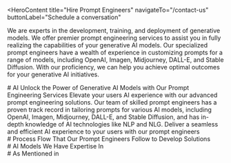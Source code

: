 <HeroContent
  title="Hire Prompt Engineers"
  navigateTo="/contact-us"
  buttonLabel="Schedule a conversation"
>
  We are experts in the development, training, and deployment of generative
  models. We offer premier prompt engineering services to assist you in fully
  realizing the capabilities of your generative AI models. Our specialized
  prompt engineers have a wealth of experience in customizing prompts for a
  range of models, including OpenAI, Imagen, Midjourney, DALL-E, and Stable
  Diffusion. With our proficiency, we can help you achieve optimal outcomes for
  your generative AI initiatives.
</HeroContent>

<ClientCompaniesComponent />

<CountUpAnimationContainer />

<div className="w-full flex flex-col items-center justify-center text-center">
  # AI Unlock the Power of Generative AI Models with Our Prompt Engineering
  Services Elevate your users AI experience with our advanced prompt engineering
  solutions. Our team of skilled prompt engineers has a proven track record in
  tailoring prompts for various AI models, including OpenAI, Imagen, Midjourney,
  DALL-E, and Stable Diffusion, and has in-depth knowledge of AI technologies
  like NLP and NLG. Deliver a seamless and efficient AI experience to your users
  with our prompt engineers
</div>

<section className="grid grid-cols-2 gap-10 w-full py-16">
  <section className="w-full col-span-1 cursor-pointer">
    <ServiceCard
      service={{
        id: 1,
        image: "/servicesPage/StrategyandConsulting2.svg",
        title: "Strategy and Consulting",
        description:
          "We offer strategic advisory and consulting services to assist our clients in making well-informed decisions about their artificial intelligence (AI) projects. Leveraging our deep expertise in cutting-edge AI technologies and our steadfast dedication to innovation, we empower our clients to thrive in the constantly changing landscape of AI.",
        urlPath: "",
      }}
    />
  </section>
  <section className="w-full col-span-1 cursor-pointer">
    <ServiceCard
      service={{
        id: 2,
        image: "/servicesPage/AnalysisService.svg",
        title: "Analysis Service",
        description:
          "Our team of seasoned prompt engineers collaborates closely with clients to determine the tasks and functions their generative AI models must carry out. We assess all facets of the project, encompassing the data sources, the target audience, and the intended outcomes. Performing a comprehensive task analysis guarantees that the resulting model prompts are customized to the client's unique requirements and optimized to achieve the desired results.",
        urlPath: "",
      }}
    />
  </section>
  <section className="w-full col-span-1 cursor-pointer">
    <ServiceCard
      service={{
        id: 3,
        image: "/servicesPage/DesignandTesting1.svg",
        title: "Design and Testing",
        description:
          "Prompt engineering is a crucial process that heavily relies on design and testing. Our skilled team demonstrates excellence in crafting customized prompt designs by leveraging cutting-edge natural language processing and natural language generation methods. We thoroughly evaluate the model's performance to guarantee it achieves the targeted objectives. Our design and testing offerings enable clients to receive top-notch prompt engineering services that are tailored to their unique requirements.",
        urlPath: "",
      }}
    />
  </section>
  <section className="w-full col-span-1 cursor-pointer">
    <ServiceCard
      service={{
        id: 4,
        image: "/servicesPage/IntegrationandOptimization11.svg",
        title: "Integration and Optimization",
        description:
          "The prompt engineering team at our company is highly skilled in combining and refining generative AI models. We collaborate closely with clients to develop customized solutions that cater to their specific needs and guarantee smooth operation. Our proficiency in integrating generative AI models with various systems and software, combined with our optimization services, enables our clients to optimize the value of their generative AI models and achieve exceptional outcomes.",
        urlPath: "",
      }}
    />
  </section>
</section>

<div className="w-full text-center">
  # Process Flow That Our Prompt Engineers Follow to Develop Solutions
</div>

<section className="grid grid-cols-2 gap-10 w-full py-16">
  <section className="w-full col-span-1 cursor-pointer">
    <ServiceCard
      service={{
        id: 1,
        image: "/servicesPage/RequirementGathering1.svg",
        title: "Requirement Gathering",
        description:
          "The process starts by assessing the client's requirements, goals, and anticipated outcomes for their generative AI system. We collect all necessary information to ensure that the prompt development is customized to the client's unique needs.",
        urlPath: "",
      }}
    />
    <section className="w-full col-span-1 cursor-pointer">
      <ServiceCard
        service={{
          id: 2,
          image: "/servicesPage/StrategyandConsulting.svg",
          title: "Strategy and Consulting ",
          description:
            "We offer our clients professional guidance on the most recent AI technologies and pioneering solutions, assisting them in making well-informed decisions about their AI projects. We help our clients develop an efficient strategy for deploying their generative AI models.",
          urlPath: "",
        }}
      />
    </section>
  </section>
  <section className="w-full col-span-1 cursor-pointer">
    <ServiceCard
      service={{
        id: 3,
        image: "/servicesPage/DesignandTesting.svg",
        title: "Design and Testing",
        description:
          "Our team creates personalized prompts for a variety of models, such as OpenAI, Imagen, Midjourney, DALL-E, and Stable Diffusion. We then thoroughly evaluate these prompts to confirm that they are producing the intended results.",
        urlPath: "",
      }}
    />
  </section>
  <section className="w-full col-span-1 cursor-pointer">
    <ServiceCard
      service={{
        id: 4,
        image: "/servicesPage/IntegrationandOptimization.svg",
        title: "Integration and Optimization",
        description:
          "We incorporate the generative AI models into the client's current systems, guaranteeing smooth operation. Additionally, we refine the models to ensure they are functioning efficiently and productively.",
        urlPath: "",
      }}
    />
  </section>
  <section className="w-full col-span-1 cursor-pointer">
    <ServiceCard
      service={{
        id: 5,
        image: "/servicesPage/DeliveryandDeployment.svg",
        title: "Delivery and Deployment",
        description:
          "After the prompt engineering process is finished, we provide the final product to the client and offer assistance with the implementation. We make certain that the clients are thoroughly trained in utilizing the generative AI models and can efficiently take advantage of their new capabilities.",
        urlPath: "",
      }}
    />
  </section>
</section>

<div className="w-full text-center"># AI Models We Have Expertise In</div>

<div className="w-full text-center"># As Mentioned in</div>

<ClientCompaniesComponent />
